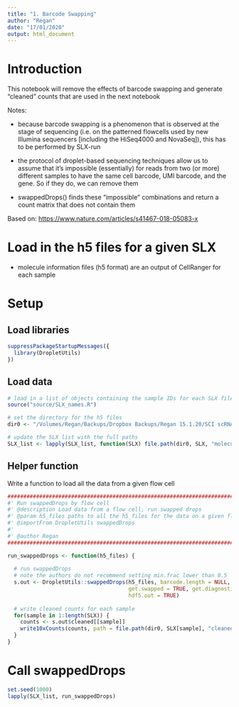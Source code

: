 ```yaml
---
title: "1. Barcode Swapping"
author: "Regan"
date: "17/01/2020"
output: html_document
---
```


# Introduction

This notebook will remove the effects of barcode swapping and generate "cleaned" counts that are used in the next notebook

Notes:

-   because barcode swapping is a phenomenon that is observed at the stage of sequencing (i.e. on the patterned flowcells used by new Illumina sequencers [including the HiSeq4000 and NovaSeq]), this has to be performed by SLX-run

-   the protocol of droplet-based sequencing techniques allow us to assume that it's impossible (essentially) for reads from two (or more) different samples to have the same cell barcode, UMI barcode, and the gene. So if they do, we can remove them

-   swappedDrops() finds these "impossible" combinations and return a count matrix that does not contain them

Based on: <https://www.nature.com/articles/s41467-018-05083-x>

# Load in the h5 files for a given SLX

-   molecule information files (h5 format) are an output of CellRanger for each sample

# Setup

## Load libraries

```r
suppressPackageStartupMessages({
  library(DropletUtils)
})
```

## Load data

```r
# load in a list of objects containing the sample IDs for each SLX file
source("source/SLX_names.R")

# set the directory for the h5 files
dir0 <- "/Volumes/Regan/Backups/Dropbox Backups/Regan 15.1.20/SCI scRNA-seq Project/Cx3cr1 Data/Universal Workflow/Cell Ranger 3.1.0/Cell Ranger Data/"

# update the SLX list with the full paths
SLX_list <- lapply(SLX_list, function(SLX) file.path(dir0, SLX, "molecule_info.h5"))
```

## Helper function

Write a function to load all the data from a given flow cell

```r
###############################################################################
#' Run swappedDrops by flow cell
#' @description Load data from a flow cell, run swapped drops
#' @param h5_files paths to all the h5_files for the data on a given flow cell
#' @importFrom DropletUtils swappedDrops
#' 
#' @author Regan
###############################################################################

run_swappedDrops <- function(h5_files) {
  
  # run swappedDrops
  # note the authors do not recommend setting min.frac lower than 0.5
  s.out <- DropletUtils::swappedDrops(h5_files, barcode.length = NULL, min.frac = 0.9,
                                      get.swapped = TRUE, get.diagnostics = TRUE,
                                      hdf5.out = TRUE)
  
  # write cleaned counts for each sample
  for(sample in 1:length(SLX)) {
    counts <- s.out$cleaned[[sample]]
    write10xCounts(counts, path = file.path(dir0, SLX[sample], "cleaned_counts"))
  }
}
```

# Call swappedDrops

```r
set.seed(1000)
lapply(SLX_list, run_swappedDrops)
```
